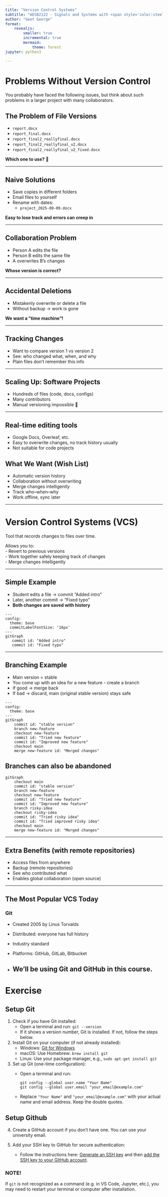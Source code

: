 ```yaml
---
title: "Version Control Systems"
subtitle: "AESB2122 - Signals and Systems with <span style='color:steelblue'>***Python***</span>"
author: "Geet George"
format:
    revealjs:
        smaller: true
        incremental: true
        mermaid:
            theme: forest
jupyter: python3

---
```


# Problems Without Version Control

You probably have faced the following issues, but think about such problems in a larger project with many collaborators.

## The Problem of File Versions

- `report.docx`
- `report_final.docx`
- `report_final2_reallyfinal.docx`
- `report_final2_reallyfinal_v2.docx`
- `report_final2_reallyfinal_v2_fixed.docx`

::: {.fragment .fade-in}

**Which one to use?** 🤔

:::

---

## Naive Solutions

- Save copies in different folders  
- Email files to yourself  
- Rename with dates:  
  - `project_2025-09-09.docx`

::: {.fragment .fade-in}

**Easy to lose track and errors can creep in**

:::

---

## Collaboration Problem

- Person A edits the file  
- Person B edits the same file  
- A overwrites B’s changes  

::: {.fragment .fade-in}

**Whose version is correct?**

:::

---

## Accidental Deletions

- Mistakenly overwrite or delete a file  
- Without backup → work is gone  

::: {.fragment .fade-in}

**We want a "time machine"!**

:::
---

## Tracking Changes

- Want to compare version 1 vs version 2  
- See: who changed what, when, and why  
- Plain files don’t remember this info

---

## Scaling Up: Software Projects

- Hundreds of files (code, docs, configs)  
- Many contributors  
- Manual versioning impossible 🚫

---

## Real-time editing tools

- Google Docs, Overleaf, etc.
- Easy to overwrite changes, no track history usually
- Not suitable for code projects

## What We Want (Wish List)

- Automatic version history  
- Collaboration without overwriting  
- Merge changes intelligently  
- Track who–when–why  
- Work offline, sync later

---

# Version Control Systems (VCS)

Tool that records changes to files over time.

Allows you to:  
- Revert to previous versions  
- Work together safely keeping track of changes  
- Merge changes intelligently  

---

## Simple Example

- Student edits a file → commit "Added intro"  
- Later, another commit → "Fixed typo"  
- **Both changes are saved with history**

::: {.fragment .fade-in}

```mermaid
---
config:
  theme: base
  commitLabelFontSize: '16px'
---
gitGraph
   commit id: "Added intro"
   commit id: "Fixed typo"
```
:::
---

## Branching Example

- Main version = stable  
- You come up with an idea for a new feature - create a branch
- If good → merge back  
- If bad → discard, main (original stable version) stays safe

::: {.fragment .fade-in}
```mermaid
---
config:
  theme: base
---
gitGraph
    commit id: "stable version"
    branch new-feature
    checkout new-feature
    commit id: "Tried new feature"
    commit id: "Improved new feature"
    checkout main
    merge new-feature id: "Merged changes"
```
::: 

## Branches can also be abandoned

::: {.fragment .fade-in}

```mermaid
gitGraph
    checkout main
    commit id: "stable version"
    branch new-feature
    checkout new-feature
    commit id: "Tried new feature"
    commit id: "Improved new feature"
    branch risky-idea
    checkout risky-idea
    commit id: "Tried risky idea"
    commit id: "Tried improved risky idea"
    checkout main
    merge new-feature id: "Merged changes"
```

::: 

---

## Extra Benefits (with remote repositories)

- Access files from anywhere  
- Backup (remote repositories)
- See who contributed what  
- Enables global collaboration (open source)

---

## The Most Popular VCS Today

### Git

- Created 2005 by Linus Torvalds  
- Distributed: everyone has full history  
- Industry standard  
- Platforms: GitHub, GitLab, Bitbucket

- We'll be using Git and GitHub in this course. 
---

# Exercise

## Setup Git

::: {.nonincremental}

1. Check if you have Git installed:
   - Open a terminal and run: `git --version`
   - If it shows a version number, Git is installed. If not, follow the steps below.

2. Install Git on your computer (if not already installed):
   - Windows: [Git for Windows](https://git-scm.com/download/win)
   - macOS: Use Homebrew: `brew install git`
   - Linux: Use your package manager, e.g., `sudo apt-get install git`

3. Set up Git (one-time configuration):
   - Open a terminal and run:
     ```
     git config --global user.name "Your Name"
     git config --global user.email "your_email@example.com"
     ```   
   - Replace `"Your Name"` and `"your_email@example.com"` with your actual name and email address. Keep the double quotes.

:::

## Setup Github

::: {.nonincremental}

4. Create a GitHub account if you don't have one. You can use your university email.

5. Add your SSH key to GitHub for secure authentication:
   - Follow the instructions here: [Generate an SSH key](https://docs.github.com/en/authentication/connecting-to-github-with-ssh/generating-a-new-ssh-key-and-adding-it-to-the-ssh-agent) and then [add the SSH key to your GitHub account](https://docs.github.com/en/authentication/connecting-to-github-with-ssh/adding-a-new-ssh-key-to-your-github-account).


### NOTE!

If `git` is not recognized as a command (e.g. in VS Code, Jupyter, etc.), you may need to restart your terminal or computer after installation. 

:::